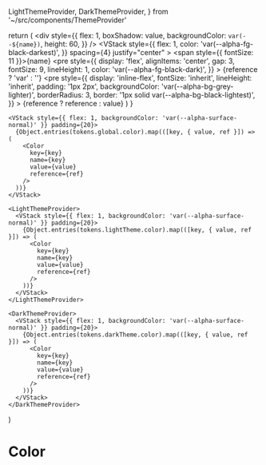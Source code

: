 
  LightThemeProvider,
  DarkThemeProvider,
} from '~/src/components/ThemeProvider'

<Meta title="alpha-foundation/Color" />

  return (
    <HStack spacing={20}>
      <div
        style={{
          flex: 1,
          boxShadow: value,
          backgroundColor: `var(--${name})`,
          height: 60,
        }}
      />
      <VStack
        style={{
          flex: 1,
          color: 'var(--alpha-fg-black-darkest)',
        }}
        spacing={4}
        justify="center"
      >
        <span style={{ fontSize: 11 }}>{name}</span>
        <pre
          style={{
            display: 'flex',
            alignItems: 'center',
            gap: 3,
            fontSize: 9,
            lineHeight: 1,
            color: 'var(--alpha-fg-black-dark)',
          }}
        >
          {reference ? 'var' : ''}
          <pre
            style={{
              display: 'inline-flex',
              fontSize: 'inherit',
              lineHeight: 'inherit',
              padding: '1px 2px',
              backgroundColor: 'var(--alpha-bg-grey-lighter)',
              borderRadius: 3,
              border: '1px solid var(--alpha-bg-black-lightest)',
            }}
          >
            {reference ? reference : value}
          </pre>
        </pre>
      </VStack>
    </HStack>
  )
}

  <HStack>

    <VStack style={{ flex: 1, backgroundColor: 'var(--alpha-surface-normal)' }} padding={20}>
      {Object.entries(tokens.global.color).map(([key, { value, ref }]) => (
        <Color
          key={key}
          name={key}
          value={value}
          reference={ref}
        />
      ))}
    </VStack>

    <LightThemeProvider>
      <VStack style={{ flex: 1, backgroundColor: 'var(--alpha-surface-normal)' }} padding={20}>
        {Object.entries(tokens.lightTheme.color).map(([key, { value, ref }]) => (
          <Color
            key={key}
            name={key}
            value={value}
            reference={ref}
          />
        ))}
      </VStack>
    </LightThemeProvider>

    <DarkThemeProvider>
      <VStack style={{ flex: 1, backgroundColor: 'var(--alpha-surface-normal)' }} padding={20}>
        {Object.entries(tokens.darkTheme.color).map(([key, { value, ref }]) => (
          <Color
            key={key}
            name={key}
            value={value}
            reference={ref}
          />
        ))}
      </VStack>
    </DarkThemeProvider>

  </HStack>
)

# Color

<Primary />
